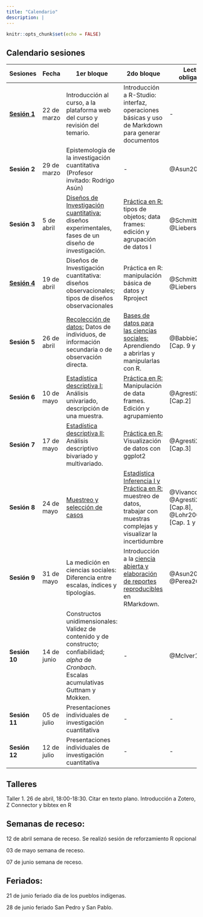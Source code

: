```yaml
---
title: "Calendario"
description: |
---
```


```r
knitr::opts_chunk$set(echo = FALSE)
```


## Calendario sesiones

|  Sesiones | Fecha  |  1er bloque | 2do bloque | Lectura obligatoria  | Lectura complementaria |
|---|---|---|---|---|---|
| [**Sesión 1**](https://metodologia1uch.netlify.app/slides/clase1/clase1.html#1)  |  22 de marzo | Introducción al curso, a la plataforma web del curso y revisión del  temario. | Introducción a R-Studio: interfaz, operaciones básicas y uso de Markdown para generar documentos  | - | @dellaPorta2013[Cap. I y II], @Kastellec2016 |   
| **Sesión  2** | 29 de marzo| Epistemología de la investigación cuantitativa (Profesor invitado: Rodrigo Asún) | -  |  @Asun2006 | - |
| **Sesión 3**|  5 de abril | [Diseños de Investigación cuantitativa:](https://onedrive.live.com/?authkey=%21ANPcrjltLzVPrzg&cid=AB56267F288DC2E8&id=AB56267F288DC2E8%21125498&parId=AB56267F288DC2E8%21125495&o=OneUp) diseños experimentales, fases de un diseño de investigación.  | [Práctica en R:](https://metodologia1uch.netlify.app/slides/clase3/clase3.html#1) tipos de objetos; data frames: edición y agrupación de datos I  |  @Schmitter2013, @Lieberson2002 | @Corbetta2007[Cap. 1 y 3], @Burawoy1990   |
| [**Sesión 4**](https://metodologia1uch.netlify.app/slides/clase4/clase4.html#1) |  19 de abril | Diseños de Investigación cuantitativa: diseños observacionales; tipos de diseños observacionales | Práctica en R: manipulación básica de datos y Rproject |  @Schmitter2013, @Lieberson2002 | @Corbetta2007[Cap. 1 y 3]  |
| **Sesión 5** |  26 de abril | [Recolección de datos:](https://onedrive.live.com/?authkey=%21ANPcrjltLzVPrzg&cid=AB56267F288DC2E8&id=AB56267F288DC2E8%21125976&parId=AB56267F288DC2E8%21125495&o=OneUp) Datos de individuos, de información secundaria o de observación directa.  | [Bases de datos para las ciencias sociales: ](https://metodologia1uch.netlify.app/slides/clase5b/clase5b.html#1) Aprendiendo a abrirlas y manipularlas con R. |  @Babbie2014[Cap. 9 y 11] | - |
| **Sesión 6** | 10 de mayo  | [Estadística descriptiva I:](https://onedrive.live.com/?authkey=%21ANPcrjltLzVPrzg&cid=AB56267F288DC2E8&id=AB56267F288DC2E8%21126003&parId=AB56267F288DC2E8%21125495&o=OneUp) Análisis univariado, descripción de una muestra.  |  [Práctica en R:](https://metodologia1uch.netlify.app/slides/clase6/clase6b#1) Manipulación de data frames. Edición y agrupamiento  | @Agresti2018[Cap.2] | @Wickham2011, @Kabacoff2011[Cap.4] |
| **Sesión 7** | 17 de mayo  | [Estadística descriptiva II:](https://onedrive.live.com/?authkey=%21ANPcrjltLzVPrzg&cid=AB56267F288DC2E8&id=AB56267F288DC2E8%21126007&parId=AB56267F288DC2E8%21125495&o=OneUp) Análisis descriptivo bivariado y multivariado.  |  [Práctica en R:](https://metodologia1uch.netlify.app/slides/clase7/clase7.html#1) Visualización de datos con ggplot2 | @Agresti2018[Cap.3]  | @Kastellec2007, @Teutonico2015  |
| **Sesión 8** | 24 de mayo | [Muestreo y selección de casos](https://onedrive.live.com/?authkey=%21ANPcrjltLzVPrzg&cid=AB56267F288DC2E8&id=AB56267F288DC2E8%21126010&parId=AB56267F288DC2E8%21125495&o=OneUp)  | [Estadística Inferencia I y Práctica en R:](https://metodologia1uch.netlify.app/slides/clase8/clase8.html#1) muestreo de datos, trabajar con muestras complejas y visualizar la incertidumbre | @Vivanco2006, @Agresti2018[Cap.8], @Lohr2000[Cap. 1 y 2]  | @Canals2019, @Lax2009 |
| **Sesión 9** | 31 de mayo   |  La medición en ciencias sociales: Diferencia entre escalas, índices y tipologías.  | Introducción a la [ciencia abierta y elaboración de reportes reproducibles](https://metodologia1uch.netlify.app/slides/clase9/clase9#1) en RMarkdown.  | @Asun2006a, @Perea2009  |  @Healy2018;  @Breznau2021 |
| **Sesión 10** |14 de junio   | Constructos unidimensionales: Validez de contenido y de constructo; conﬁabilidad; *alpha* de *Cronbach*. Escalas acumulativas Guttnam y Mokken.   | - | @McIver1981   | @Spector1992, @VanderArk2007 |
| **Sesión 11** | 05 de julio   | Presentaciones individuales de investigación cuantitativa  |  -  |  - | @Salmond2011; Xie [(2021)](https://bookdown.org/yihui/rmarkdown/xaringan.html)   |
| **Sesión 12** | 12 de julio   |  Presentaciones individuales de investigación cuantitativa | -  | -  | @Salmond2011; Xie [(2021)](https://bookdown.org/yihui/rmarkdown/xaringan.html)   |

## Talleres

Taller 1. 26 de abril, 18:00-18:30. Citar en texto plano. Introducción a Zotero, Z Connector y bibtex en R

## Semanas de receso:

12 de abril semana de receso. Se realizó sesión de reforzamiento R opcional

03 de mayo semana de receso. 

07 de junio semana de receso.

## Feriados:

21 de junio feriado día de los pueblos indígenas.

28 de junio feriado San Pedro y San Pablo.


